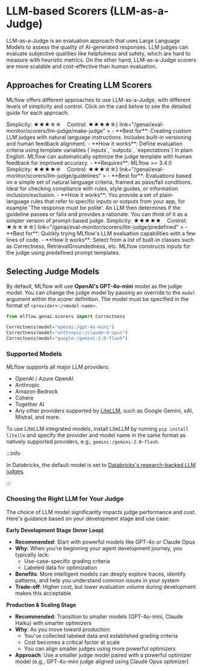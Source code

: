 
# LLM-based Scorers (LLM-as-a-Judge)

LLM-as-a-Judge is an evaluation approach that uses Large Language Models to assess the quality of AI-generated responses. LLM judges can evaluate subjective qualities like helpfulness and safety, which are hard to measure with heuristic metrics. On the other hand, LLM-as-a-Judge scorers are more scalable and cost-effective than human evaluation.

## Approaches for Creating LLM Scorers

MLflow offers different approaches to use LLM-as-a-Judge, with different levels of simplicity and control. Click on the card below to see the detailed guide for each approach.

<CardGroup cols={1}>
    <TitleCard
        title="Template-based Scorers"
        headerRight={<span>Simplicity: ★★★☆☆ &nbsp;&nbsp; Control: ★★★★☆</span>}
        link="/genai/eval-monitor/scorers/llm-judge/make-judge"
    >
      - **Best for**: Creating custom LLM judges with natural language instructions. Includes built-in versioning and human feedback alignment.
      - **How it works**: Define evaluation criteria using template variables (`inputs`, `outputs`, `expectations`) in plain English. MLflow can automatically optimize the judge template with human feedback for improved accuracy.
      - **Requires**: MLflow >= 3.4.0
    </TitleCard>
    <TitleCard
        title="Guidelines-based Scorers"
        headerRight={<span>Simplicity: ★★★★☆ &nbsp;&nbsp; Control: ★★★☆☆</span>}
        link="/genai/eval-monitor/scorers/llm-judge/guidelines"
    >
      - **Best for**: Evaluations based on a simple set of natural language criteria, framed as pass/fail conditions. Ideal for checking compliance with rules, style guides, or information inclusion/exclusion.
      - **How it works**: You provide a set of plain-language rules that refer to specific inputs or outputs from your app, for example 'The response must be polite'. An LLM then determines if the guideline passes or fails and provides a rationale. You can think of it as a simpler version of prompt-based judge.
    </TitleCard>
    <TitleCard
        title="Predefined Scorers"
        headerRight={<span>Simplicity: ★★★★★ &nbsp;&nbsp; Control: ★☆☆☆☆</span>}
        link="/genai/eval-monitor/scorers/llm-judge/predefined"
    >
      - **Best for**: Quickly trying MLflow's LLM evaluation capabilities with a few lines of code.
      - **How it works**: Select from a list of built-in classes such as Correctness, RetrievalGroundedness, etc. MLflow constructs inputs for the judge using predefined prompt templates.
    </TitleCard>
</CardGroup>

## Selecting Judge Models

By default, MLflow will use **OpenAI's GPT-4o-mini** model as the judge model. You can change the judge model by passing an override to the `model` argument within the scorer definition. The model must be specified in the format of `<provider>:/<model-name>`.

```python
from mlflow.genai.scorers import Correctness

Correctness(model="openai:/gpt-4o-mini")
Correctness(model="anthropic:/claude-4-opus")
Correctness(model="google:/gemini-2.0-flash")
```

### Supported Models

MLflow supports all major LLM providers:

- OpenAI / Azure OpenAI
- Anthropic
- Amazon Bedrock
- Cohere
- Together AI
- Any other providers supported by [LiteLLM](https://docs.litellm.ai/docs/providers), such as Google Gemini, xAI, Mistral, and more.

To use LiteLLM integrated models, install LiteLLM by running `pip install litellm` and specify the provider and model name in the same format as natively supported providers, e.g., `gemini:/gemini-2.0-flash`.

:::info

In Databricks, the default model is set to <ins>[Databricks's research-backed LLM judges](https://docs.databricks.com/aws/en/mlflow3/genai/eval-monitor/concepts/judges/)</ins>.

:::

### Choosing the Right LLM for Your Judge

The choice of LLM model significantly impacts judge performance and cost. Here's guidance based on your development stage and use case:

**Early Development Stage (Inner Loop)**

- **Recommended**: Start with powerful models like GPT-4o or Claude Opus
- **Why**: When you're beginning your agent development journey, you typically lack:
  - Use-case-specific grading criteria
  - Labeled data for optimization
- **Benefits**: More intelligent models can deeply explore traces, identify patterns, and help you understand common issues in your system
- **Trade-off**: Higher cost, but lower evaluation volume during development makes this acceptable

**Production & Scaling Stage**

- **Recommended**: Transition to smaller models (GPT-4o-mini, Claude Haiku) with smarter optimizers
- **Why**: As you move toward production:
  - You've collected labeled data and established grading criteria
  - Cost becomes a critical factor at scale
  - You can align smaller judges using more powerful optimizers
- **Approach**: Use a smaller judge model paired with a powerful optimizer model (e.g., GPT-4o-mini judge aligned using Claude Opus optimizer)
